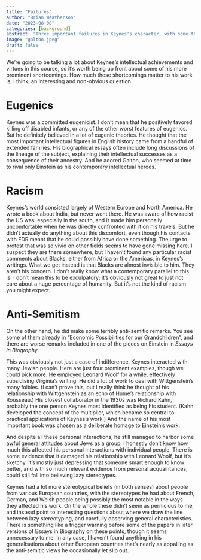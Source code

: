 ```yaml
---
title: "Failures"
author: "Brian Weatherson"
date: "2023-08-08"
categories: [background]
abstract: "Three important failures in Keynes's character, with some thoughts about how they may have mattered for his work."
image: "galton.jpeg"
draft: false
---
```


We're going to be talking a lot about Keynes's intellectual achievements and virtues in this course, so it's worth being up front about some of his more prominent shortcomings. How much these shortcomings matter to his work is, I think, an interesting and non-obvious question.

# Eugenics

Keynes was a committed eugenicist. I don't mean that he positively favored killing off disabled infants, or any of the other worst features of eugenics. But he definitely believed in a lot of eugenic theories. He thought that the most important intellectual figures in English history came from a handful of extended families. His biographical essays often include long discussions of the lineage of the subject, explaining their intellectual successes as a consequence of their ancestry. And he adored Galton, who seemed at time to rival only Einstein  as his contemporary intellectual heroes.

# Racism

Keynes's world consisted largely of Western Europe and North America. He wrote a book about India, but never went there. He was aware of how racist the US was, especially in the south, and it made him personally uncomfortable when he was directly confronted with it on his travels. But he didn't actually do anything about this discomfort, even though his contacts with FDR meant that he could possibly have done something. The urge to protest that was so vivid on other fields seems to have gone missing here.
I suspect they are there somewhere, but I haven't found any particular racist comments about Blacks, either from Africa or the Americas, in Keynes's writings. What we get instead is that Blacks are almost invisible to him. They aren't his concern. I don't really know what a contemporary parallel to this is. I don't mean this to be exculpatory; it's obviously not great to just not care about a huge percentage of humanity. But it's not the kind of racism you might expect.

# Anti-Semitism

On the other hand, he did make some terribly anti-semitic remarks. You see some of them already in "Economic Possibilities for our Grandchildren", and there are worse remarks included in one of the pieces on Einstein in _Essays in Biography_.

This was obviously not just a case of indifference. Keynes interacted with many Jewish people. Here are just four prominent examples, though we could pick more. He employed Leonard Woolf for a while, effectively subsidising Virginia's writing. He did a lot of work to deal with Wittgenstein's many foibles. (I can't prove this, but I really think he thought of his relationship with Wittgenstein as an echo of Hume's relationship with Rousseau.) His closest collaborator in the 1930s was Richard Kahn, probably the one person Keynes most identified as being his student. (Kahn developed the concept of the multiplier, which became so central to practical applications of Keynes's work.) And the name of his most important book was chosen as a deliberate homage to Einstein's work.

And despite all these personal interactions, he still managed to harbor some awful general attitudes about Jews as a group. I honestly don't know how much this affected his personal interactions with individual people. There is some evidence that it damaged his relationship with Leonard Woolf, but it's sketchy. It's mostly just depressing that someone smart enough to know better, and with so much relevant evidence from personal acquaintances, could still fall into believing lazy stereotypes.

Keynes had a lot more stereotypical beliefs (in both senses) about people from various European countries, with the stereotypes he had about French, German, and Welsh people being possibly the most notable in the ways they affected his work. On the whole these didn't seem as pernicious to me, and instead point to interesting questions about where we draw the line between lazy stereotyping, and carefully observing general characteristics. There is something like a trigger warning before some of the papers in later versions of Essays in Biography on these points, though it seems unnecessary to me. In any case, I haven't found anything in his generalisations about other European countries that's nearly as appalling as the anti-semitic views he occasionally let slip out.
